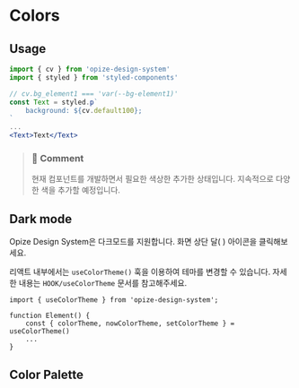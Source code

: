 
<Meta title="Docs/Colors" />

# Colors

## Usage

```jsx
import { cv } from 'opize-design-system'
import { styled } from 'styled-components'

// cv.bg_element1 === 'var(--bg-element1)'
const Text = styled.p`
    background: ${cv.default100};
`
...
<Text>Text</Text>
```

> ### 💬 Comment
>
> 현재 컴포넌트를 개발하면서 필요한 색상한 추가한 상태입니다. 지속적으로 다양한 색을 추가할 예정입니다.

## Dark mode

Opize Design System은 다크모드를 지원합니다. 화면 상단 달( <Moon /> ) 아이콘을 클릭해보세요.

리액트 내부에서는 `useColorTheme()` 훅을 이용하여 테마를 변경할 수 있습니다. 자세한 내용는 `HOOK/useColorTheme` 문서를 참고해주세요.

```tsx
import { useColorTheme } from 'opize-design-system';

function Element() {
    const { colorTheme, nowColorTheme, setColorTheme } = useColorTheme()
    ...
}
```

## Color Palette

<Colors />
